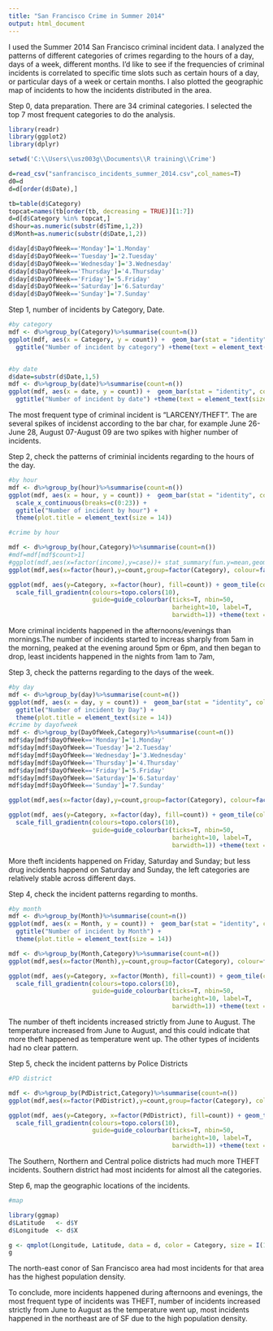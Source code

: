 ---
title: "San Francisco Crime in Summer 2014"
output: html_document
---


I used the Summer 2014 San Francisco criminal incident data. I analyzed the patterns of different categories of crimes regarding to the hours of a day, days of a week, different months. I'd like to see if the frequencies of criminal incidents is correlated to specific time slots such as certain hours of a day, or particular days of a week or certain months. I also plotted the geographic map of incidents to how the incidents distributed in the area.



Step 0, data preparation. There are 34 criminal categories. I selected the top 7 most frequent categories to do the analysis.



```{r}
library(readr)
library(ggplot2)
library(dplyr)

setwd('C:\\Users\\usz003g\\Documents\\R training\\Crime')

d=read_csv("sanfrancisco_incidents_summer_2014.csv",col_names=T)
d0=d
d=d[order(d$Date),]

tb=table(d$Category)
topcat=names(tb[order(tb, decreasing = TRUE)][1:7])
d=d[d$Category %in% topcat,]
d$hour=as.numeric(substr(d$Time,1,2))
d$Month=as.numeric(substr(d$Date,1,2))

d$day[d$DayOfWeek=='Monday']='1.Monday'
d$day[d$DayOfWeek=='Tuesday']='2.Tuesday'
d$day[d$DayOfWeek=='Wednesday']='3.Wednesday'
d$day[d$DayOfWeek=='Thursday']='4.Thursday'
d$day[d$DayOfWeek=='Friday']='5.Friday'
d$day[d$DayOfWeek=='Saturday']='6.Saturday'
d$day[d$DayOfWeek=='Sunday']='7.Sunday'
```



Step 1, number of incidents by Category, Date.


```{r}
#by category
mdf <- d%>%group_by(Category)%>%summarise(count=n())
ggplot(mdf, aes(x = Category, y = count)) +  geom_bar(stat = "identity", color= "blue",fill='blue')+ labs(x = "Category", y = "Count of Incidents") + 
  ggtitle("Number of incident by category") +theme(text = element_text(size=14),axis.text.x = element_text(angle = 90, hjust = 1, size=8))


#by date
d$date=substr(d$Date,1,5)
mdf <- d%>%group_by(date)%>%summarise(count=n())
ggplot(mdf, aes(x = date, y = count)) +  geom_bar(stat = "identity", color= "black",fill='blue')+ labs(x = "Date", y = "Count of Incidents") + 
  ggtitle("Number of incident by date") +theme(text = element_text(size=14),axis.text.x = element_text(angle = 90, hjust = 1, size=8))


```

The most frequent type of criminal incident is "LARCENY/THEFT".
The are several spikes of incidenst according to the bar char, for example June 26-June 28, August 07-August 09 are two spikes with higher number of incidents. 


Step 2, check the patterns of criminial incidents regarding to the hours of the day.
```{r}
#by hour
mdf <- d%>%group_by(hour)%>%summarise(count=n())
ggplot(mdf, aes(x = hour, y = count)) +  geom_bar(stat = "identity", color= "blue",fill='blue')+ labs(x = "Hour", y = "Count of Incidents") + 
  scale_x_continuous(breaks=c(0:23)) + 
  ggtitle("Number of incident by hour") + 
  theme(plot.title = element_text(size = 14))

#crime by hour

mdf <- d%>%group_by(hour,Category)%>%summarise(count=n())
#mdf=mdf[mdf$count>1]
#ggplot(mdf,aes(x=factor(income),y=case))+ stat_summary(fun.y=mean,geom="bar",fill='blue')
ggplot(mdf,aes(x=factor(hour),y=count,group=factor(Category), colour=factor(Category)))+geom_line(size=1) +geom_point(size=3, fill="white") +geom_jitter(aes(color=factor(Category)))+theme(text = element_text(size=14),axis.text.x = element_text(angle = 90, hjust = 1, size=14))

ggplot(mdf, aes(y=Category, x=factor(hour), fill=count)) + geom_tile(colour="white") + 
  scale_fill_gradientn(colours=topo.colors(10),
                       guide=guide_colourbar(ticks=T, nbin=50,
                                             barheight=10, label=T, 
                                             barwidth=1)) +theme(text = element_text(size=14),axis.text.x = element_text(angle = 90, hjust = 1, size=14))

```


More criminal incidents happened in the afternoons/evenings than mornings.The number of incidents started to increas sharply from 5am in the morning, peaked at the evening around 5pm or 6pm, and then began to drop, least incidents happened in the nights from 1am to 7am, 



Step 3, check the patterns regarding to the days of the week.


```{r}
#by day
mdf <- d%>%group_by(day)%>%summarise(count=n())
ggplot(mdf, aes(x = day, y = count)) +  geom_bar(stat = "identity", color= "blue",fill='blue')+ labs(x = "Day of Week", y = "Count of Incidents") +
  ggtitle("Number of incident by Day") + 
  theme(plot.title = element_text(size = 14))
#crime by dayofweek
mdf <- d%>%group_by(DayOfWeek,Category)%>%summarise(count=n())
mdf$day[mdf$DayOfWeek=='Monday']='1.Monday'
mdf$day[mdf$DayOfWeek=='Tuesday']='2.Tuesday'
mdf$day[mdf$DayOfWeek=='Wednesday']='3.Wednesday'
mdf$day[mdf$DayOfWeek=='Thursday']='4.Thursday'
mdf$day[mdf$DayOfWeek=='Friday']='5.Friday'
mdf$day[mdf$DayOfWeek=='Saturday']='6.Saturday'
mdf$day[mdf$DayOfWeek=='Sunday']='7.Sunday'

ggplot(mdf,aes(x=factor(day),y=count,group=factor(Category), colour=factor(Category)))+geom_line(size=1) +geom_point(size=3, fill="white") +geom_jitter(aes(color=factor(Category)))+theme(text = element_text(size=14),axis.text.x = element_text(angle = 90, hjust = 1, size=14))

ggplot(mdf, aes(y=Category, x=factor(day), fill=count)) + geom_tile(colour="white") + 
  scale_fill_gradientn(colours=topo.colors(10),
                       guide=guide_colourbar(ticks=T, nbin=50,
                                             barheight=10, label=T, 
                                             barwidth=1)) +theme(text = element_text(size=14),axis.text.x = element_text(angle = 90, hjust = 1, size=14))
```


More theft incidents happened on Friday, Saturday and Sunday; but less drug incidents happend on Saturday and Sunday, the left categories are relatively stable across different days. 



Step 4, check the incident patterns regarding to months.


```{r}
#by month
mdf <- d%>%group_by(Month)%>%summarise(count=n())
ggplot(mdf, aes(x = Month, y = count)) +  geom_bar(stat = "identity", color= "blue",fill='blue')+ labs(x = "Month", y = "Count of Incidents") + 
  ggtitle("Number of incident by Month") + 
  theme(plot.title = element_text(size = 14))

mdf <- d%>%group_by(Month,Category)%>%summarise(count=n())
ggplot(mdf,aes(x=factor(Month),y=count,group=factor(Category), colour=factor(Category)))+geom_line(size=1) +geom_point(size=3, fill="white") +geom_jitter(aes(color=factor(Category)))+theme(text = element_text(size=14),axis.text.x = element_text(angle = 90, hjust = 1, size=14))

ggplot(mdf, aes(y=Category, x=factor(Month), fill=count)) + geom_tile(colour="white") + 
  scale_fill_gradientn(colours=topo.colors(10),
                       guide=guide_colourbar(ticks=T, nbin=50,
                                             barheight=10, label=T, 
                                             barwidth=1)) +theme(text = element_text(size=14),axis.text.x = element_text(angle = 90, hjust = 1, size=14))
```


The number of theft incidents increased strictly from June to August. The temperature increased from June to August, and this could indicate that more theft happened as temperature went up. The other types of incidents had no clear pattern.



Step 5, check the incident patterns by Police Districts


```{r}
#PD district 

mdf <- d%>%group_by(PdDistrict,Category)%>%summarise(count=n())
ggplot(mdf,aes(x=factor(PdDistrict),y=count,group=factor(Category), colour=factor(Category)))+geom_line(size=1) +geom_point(size=3, fill="white") +geom_jitter(aes(color=factor(Category)))+theme(text = element_text(size=14),axis.text.x = element_text(angle = 90, hjust = 1, size=14))

ggplot(mdf, aes(y=Category, x=factor(PdDistrict), fill=count)) + geom_tile(colour="white") + 
  scale_fill_gradientn(colours=topo.colors(10),
                       guide=guide_colourbar(ticks=T, nbin=50,
                                             barheight=10, label=T, 
                                             barwidth=1)) +theme(text = element_text(size=14),axis.text.x = element_text(angle = 90, hjust = 1, size=14))
```


The Southern, Northern and Central police districts had much more THEFT incidents. Southern district had most incidents for almost all the categories. 



Step 6, map the geographic locations of the incidents. 


```{r}
#map

library(ggmap)
d$Latitude   <- d$Y
d$Longitude  <- d$X

g <- qmplot(Longitude, Latitude, data = d, color = Category, size = I(1))
g
```


The north-east conor of San Francisco area had most incidents for that area has the highest population density. 





To conclude, more incidents happened during afternoons and evenings, the most frequent type of incidents was THEFT, number of incidents increased strictly from June to August as the temperature went up, most incidents happened in the northeast are of SF due to the high population density. 




